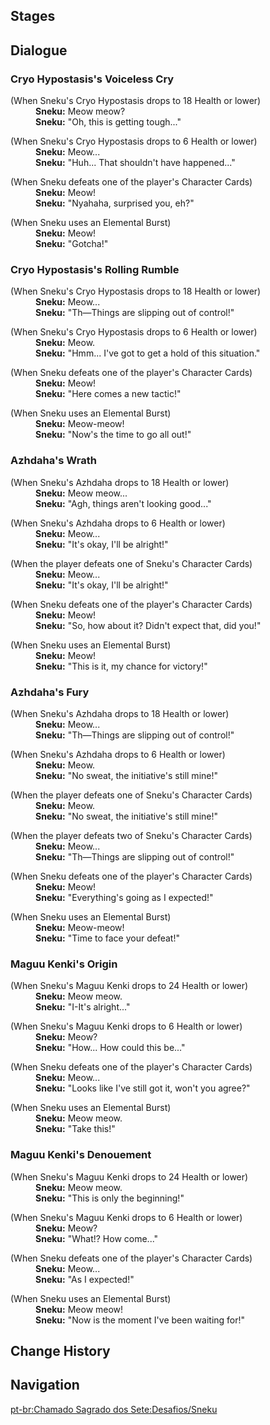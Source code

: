 {{Genius Invokation TCG Character Stages Intro}}

==Stages==
{{Genius Invokation TCG Stages/Detailed|Sneku}}

==Dialogue==
===Cryo Hypostasis's Voiceless Cry===
{{Dialogue Start}}
;(When Sneku's Cryo Hypostasis drops to 18 Health or lower)
:'''Sneku:''' Meow meow?
:'''Sneku:''' "Oh, this is getting tough..."

;(When Sneku's Cryo Hypostasis drops to 6 Health or lower)
:'''Sneku:''' Meow...
:'''Sneku:''' "Huh... That shouldn't have happened..."

;(When Sneku defeats one of the player's Character Cards)
:'''Sneku:''' Meow!
:'''Sneku:''' "Nyahaha, surprised you, eh?"

;(When Sneku uses an Elemental Burst)
:'''Sneku:''' Meow!
:'''Sneku:''' "Gotcha!"
{{Dialogue End}}

===Cryo Hypostasis's Rolling Rumble===
{{Dialogue Start}}
;(When Sneku's Cryo Hypostasis drops to 18 Health or lower)
:'''Sneku:''' Meow...
:'''Sneku:''' "Th&mdash;Things are slipping out of control!"

;(When Sneku's Cryo Hypostasis drops to 6 Health or lower)
:'''Sneku:''' Meow.
:'''Sneku:''' "Hmm... I've got to get a hold of this situation."

;(When Sneku defeats one of the player's Character Cards)
:'''Sneku:''' Meow!
:'''Sneku:''' "Here comes a new tactic!"

;(When Sneku uses an Elemental Burst)
:'''Sneku:''' Meow-meow!
:'''Sneku:''' "Now's the time to go all out!"
{{Dialogue End}}

===Azhdaha's Wrath===
{{Dialogue Start}}
;(When Sneku's Azhdaha drops to 18 Health or lower)
:'''Sneku:''' Meow meow...
:'''Sneku:''' "Agh, things aren't looking good..."

;(When Sneku's Azhdaha drops to 6 Health or lower)
:'''Sneku:''' Meow...
:'''Sneku:''' "It's okay, I'll be alright!"

;(When the player defeats one of Sneku's Character Cards)
:'''Sneku:''' Meow...
:'''Sneku:''' "It's okay, I'll be alright!"

;(When Sneku defeats one of the player's Character Cards)
:'''Sneku:''' Meow!
:'''Sneku:''' "So, how about it? Didn't expect that, did you!"

;(When Sneku uses an Elemental Burst)
:'''Sneku:''' Meow!
:'''Sneku:''' "This is it, my chance for victory!"
{{Dialogue End}}

===Azhdaha's Fury===
{{Dialogue Start}}
;(When Sneku's Azhdaha drops to 18 Health or lower)
:'''Sneku:''' Meow...
:'''Sneku:''' "Th&mdash;Things are slipping out of control!"

;(When Sneku's Azhdaha drops to 6 Health or lower)
:'''Sneku:''' Meow.
:'''Sneku:''' "No sweat, the initiative's still mine!"

;(When the player defeats one of Sneku's Character Cards)
:'''Sneku:''' Meow.
:'''Sneku:''' "No sweat, the initiative's still mine!"

;(When the player defeats two of Sneku's Character Cards)
:'''Sneku:''' Meow...
:'''Sneku:''' "Th&mdash;Things are slipping out of control!"

;(When Sneku defeats one of the player's Character Cards)
:'''Sneku:''' Meow!
:'''Sneku:''' "Everything's going as I expected!"

;(When Sneku uses an Elemental Burst)
:'''Sneku:''' Meow-meow!
:'''Sneku:''' "Time to face your defeat!"
{{Dialogue End}}

===Maguu Kenki's Origin===
{{Dialogue Start}}
;(When Sneku's Maguu Kenki drops to 24 Health or lower)
:'''Sneku:''' Meow meow.
:'''Sneku:''' "I-It's alright..."

;(When Sneku's Maguu Kenki drops to 6 Health or lower)
:'''Sneku:''' Meow?
:'''Sneku:''' "How... How could this be..."

;(When Sneku defeats one of the player's Character Cards)
:'''Sneku:''' Meow...
:'''Sneku:''' "Looks like I've still got it, won't you agree?"

;(When Sneku uses an Elemental Burst)
:'''Sneku:''' Meow meow.
:'''Sneku:''' "Take this!"
{{Dialogue End}}

===Maguu Kenki's Denouement===
{{Dialogue Start}}
;(When Sneku's Maguu Kenki drops to 24 Health or lower)
:'''Sneku:''' Meow meow.
:'''Sneku:''' "This is only the beginning!"

;(When Sneku's Maguu Kenki drops to 6 Health or lower)
:'''Sneku:''' Meow?
:'''Sneku:''' "What!? How come..."

;(When Sneku defeats one of the player's Character Cards)
:'''Sneku:''' Meow...
:'''Sneku:''' "As I expected!"

;(When Sneku uses an Elemental Burst)
:'''Sneku:''' Meow meow!
:'''Sneku:''' "Now is the moment I've been waiting for!"
{{Dialogue End}}

==Change History==
{{Change History|3.3}}

==Navigation==
{{Genius Invokation TCG Stages Navbox}}
[[pt-br:Chamado Sagrado dos Sete:Desafios/Sneku]]